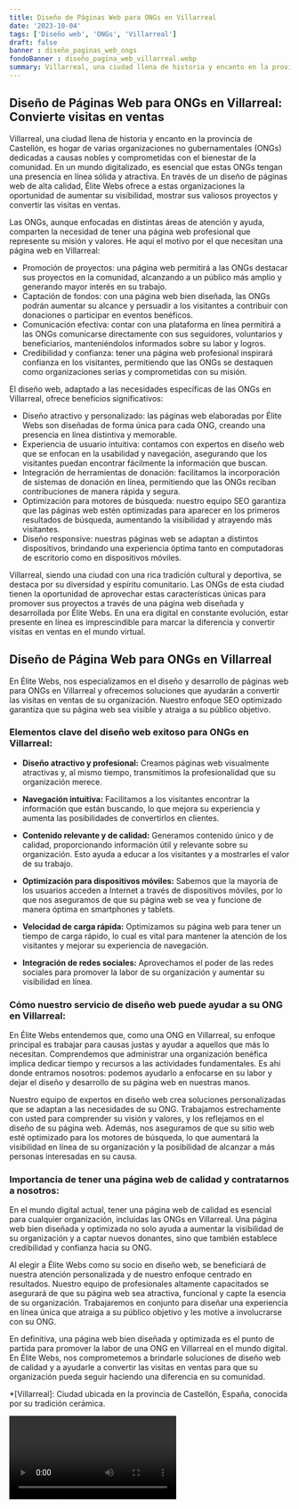 ```yaml
---
title: Diseño de Páginas Web para ONGs en Villarreal
date: '2023-10-04'
tags: ['Diseño web', 'ONGs', 'Villarreal']
draft: false
banner : diseño_paginas_web_ongs
fondoBanner : diseño_pagina_web_villarreal.webp
summary: Villarreal, una ciudad llena de historia y encanto en la provincia de Castellón, es hogar de varias organizaciones no gubernamentales (ONGs) dedicadas a causas nobles y comprometidas con el bienestar de la comunidad. En un mundo digitalizado, es esencial que estas ONGs tengan una presencia en línea sólida y atractiva. En través de un diseño de páginas web de alta calidad, Élite Webs ofrece a estas organizaciones la oportunidad de aumentar su visibilidad, mostrar sus valiosos proyectos y convertir las visitas en ventas.
---
```


## Diseño de Páginas Web para ONGs en Villarreal: Convierte visitas en ventas

Villarreal, una ciudad llena de historia y encanto en la provincia de Castellón, es hogar de varias organizaciones no gubernamentales (ONGs) dedicadas a causas nobles y comprometidas con el bienestar de la comunidad. En un mundo digitalizado, es esencial que estas ONGs tengan una presencia en línea sólida y atractiva. En través de un diseño de páginas web de alta calidad, Élite Webs ofrece a estas organizaciones la oportunidad de aumentar su visibilidad, mostrar sus valiosos proyectos y convertir las visitas en ventas.

Las ONGs, aunque enfocadas en distintas áreas de atención y ayuda, comparten la necesidad de tener una página web profesional que represente su misión y valores. He aquí el motivo por el que necesitan una página web en Villarreal:

- Promoción de proyectos: una página web permitirá a las ONGs destacar sus proyectos en la comunidad, alcanzando a un público más amplio y generando mayor interés en su trabajo.
- Captación de fondos: con una página web bien diseñada, las ONGs podrán aumentar su alcance y persuadir a los visitantes a contribuir con donaciones o participar en eventos benéficos.
- Comunicación efectiva: contar con una plataforma en línea permitirá a las ONGs comunicarse directamente con sus seguidores, voluntarios y beneficiarios, manteniéndolos informados sobre su labor y logros.
- Credibilidad y confianza: tener una página web profesional inspirará confianza en los visitantes, permitiendo que las ONGs se destaquen como organizaciones serias y comprometidas con su misión.

El diseño web, adaptado a las necesidades específicas de las ONGs en Villarreal, ofrece beneficios significativos:

- Diseño atractivo y personalizado: las páginas web elaboradas por Élite Webs son diseñadas de forma única para cada ONG, creando una presencia en línea distintiva y memorable.
- Experiencia de usuario intuitiva: contamos con expertos en diseño web que se enfocan en la usabilidad y navegación, asegurando que los visitantes puedan encontrar fácilmente la información que buscan.
- Integración de herramientas de donación: facilitamos la incorporación de sistemas de donación en línea, permitiendo que las ONGs reciban contribuciones de manera rápida y segura.
- Optimización para motores de búsqueda: nuestro equipo SEO garantiza que las páginas web estén optimizadas para aparecer en los primeros resultados de búsqueda, aumentando la visibilidad y atrayendo más visitantes.
- Diseño responsive: nuestras páginas web se adaptan a distintos dispositivos, brindando una experiencia óptima tanto en computadoras de escritorio como en dispositivos móviles.

Villarreal, siendo una ciudad con una rica tradición cultural y deportiva, se destaca por su diversidad y espíritu comunitario. Las ONGs de esta ciudad tienen la oportunidad de aprovechar estas características únicas para promover sus proyectos a través de una página web diseñada y desarrollada por Élite Webs. En una era digital en constante evolución, estar presente en línea es imprescindible para marcar la diferencia y convertir visitas en ventas en el mundo virtual.

<GifSeo />

<Cta />

## Diseño de Página Web para ONGs en Villarreal

En Élite Webs, nos especializamos en el diseño y desarrollo de páginas web para ONGs en Villarreal y ofrecemos soluciones que ayudarán a convertir las visitas en ventas de su organización. Nuestro enfoque SEO optimizado garantiza que su página web sea visible y atraiga a su público objetivo.

### Elementos clave del diseño web exitoso para ONGs en Villarreal:

- **Diseño atractivo y profesional:** Creamos páginas web visualmente atractivas y, al mismo tiempo, transmitimos la profesionalidad que su organización merece.

- **Navegación intuitiva:** Facilitamos a los visitantes encontrar la información que están buscando, lo que mejora su experiencia y aumenta las posibilidades de convertirlos en clientes.

- **Contenido relevante y de calidad:** Generamos contenido único y de calidad, proporcionando información útil y relevante sobre su organización. Esto ayuda a educar a los visitantes y a mostrarles el valor de su trabajo.

- **Optimización para dispositivos móviles:** Sabemos que la mayoría de los usuarios acceden a Internet a través de dispositivos móviles, por lo que nos aseguramos de que su página web se vea y funcione de manera óptima en smartphones y tablets.

- **Velocidad de carga rápida:** Optimizamos su página web para tener un tiempo de carga rápido, lo cual es vital para mantener la atención de los visitantes y mejorar su experiencia de navegación.

- **Integración de redes sociales:** Aprovechamos el poder de las redes sociales para promover la labor de su organización y aumentar su visibilidad en línea.

### Cómo nuestro servicio de diseño web puede ayudar a su ONG en Villarreal:

En Élite Webs entendemos que, como una ONG en Villarreal, su enfoque principal es trabajar para causas justas y ayudar a aquellos que más lo necesitan. Comprendemos que administrar una organización benéfica implica dedicar tiempo y recursos a las actividades fundamentales. Es ahí donde entramos nosotros: podemos ayudarlo a enfocarse en su labor y dejar el diseño y desarrollo de su página web en nuestras manos.

Nuestro equipo de expertos en diseño web crea soluciones personalizadas que se adaptan a las necesidades de su ONG. Trabajamos estrechamente con usted para comprender su visión y valores, y los reflejamos en el diseño de su página web. Además, nos aseguramos de que su sitio web esté optimizado para los motores de búsqueda, lo que aumentará la visibilidad en línea de su organización y la posibilidad de alcanzar a más personas interesadas en su causa.

### Importancia de tener una página web de calidad y contratarnos a nosotros:

En el mundo digital actual, tener una página web de calidad es esencial para cualquier organización, incluidas las ONGs en Villarreal. Una página web bien diseñada y optimizada no solo ayuda a aumentar la visibilidad de su organización y a captar nuevos donantes, sino que también establece credibilidad y confianza hacia su ONG.

Al elegir a Élite Webs como su socio en diseño web, se beneficiará de nuestra atención personalizada y de nuestro enfoque centrado en resultados. Nuestro equipo de profesionales altamente capacitados se asegurará de que su página web sea atractiva, funcional y capte la esencia de su organización. Trabajaremos en conjunto para diseñar una experiencia en línea única que atraiga a su público objetivo y les motive a involucrarse con su ONG.

En definitiva, una página web bien diseñada y optimizada es el punto de partida para promover la labor de una ONG en Villarreal en el mundo digital. En Élite Webs, nos comprometemos a brindarle soluciones de diseño web de calidad y a ayudarle a convertir las visitas en ventas para que su organización pueda seguir haciendo una diferencia en su comunidad.

*[Villarreal]: Ciudad ubicada en la provincia de Castellón, España, conocida por su tradición cerámica.

<Video />

<CtaBot job='ONGs' city='Villarreal'/>

<Gmaps query='Villarreal+españa+maps' />